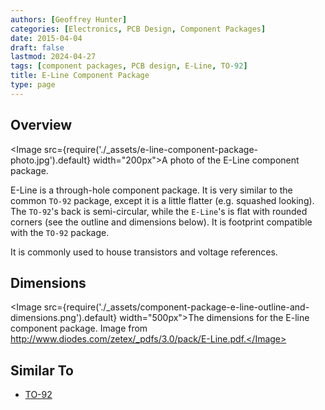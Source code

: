 ```yaml
---
authors: [Geoffrey Hunter]
categories: [Electronics, PCB Design, Component Packages]
date: 2015-04-04
draft: false
lastmod: 2024-04-27
tags: [component packages, PCB design, E-Line, TO-92]
title: E-Line Component Package
type: page
---
```


## Overview

<Image src={require('./_assets/e-line-component-package-photo.jpg').default} width="200px">A photo of the E-Line component package.</Image>

E-Line is a through-hole component package. It is very similar to the common `TO-92` package, except it is a little flatter (e.g. squashed looking). The `TO-92`'s back is semi-circular, while the `E-Line`'s is flat with rounded corners (see the outline and dimensions below). It is footprint compatible with the `TO-92` package.

It is commonly used to house transistors and voltage references. 

## Dimensions

<Image src={require('./_assets/component-package-e-line-outline-and-dimensions.png').default} width="500px">The dimensions for the E-line component package. Image from http://www.diodes.com/zetex/_pdfs/3.0/pack/E-Line.pdf.</Image>

## Similar To

* [TO-92](/pcb-design/component-packages/to-92-component-package/)

